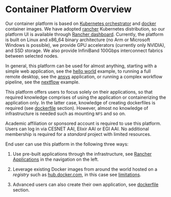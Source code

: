# Container Platform Overview

Our container platform is based on [Kubernetes orchestrator](https://kubernetes.io/) and [docker](https://hub.docker.com/) container images. We have adopted [rancher](https://rancher.com) Kubernetes distribution, so our platform UI is available through [Rancher dashboard](https://rancher.cloud.e-infra.cz). Currently, the platform is built on Linux and x86\_64 binary architecture (no Arm or Microsoft Windows is possible), we provide GPU accelerators (currently only NVIDIA), and SSD storage. We also provide InfiniBand 100Gbps interconnect fabrics between selected nodes.

In general, this platform can be used for almost anything, starting with a simple web application, see the [hello world](../examples/helloworld) example, to running a full remote desktop, see the [ansys](../rancher-applications/ansys) application, or running a complex workflow pipeline, see the [nextflow](../workflows/nextflow) example.

This platform offers users to focus solely on their applications, so that required knowledge comprises of using the application or containerizing the application only. In the latter case, knowledge of creating dockerfiles is required (see [dockerfile](../docker/dockerfile) section). However, almost no knowledge of infrastructure is needed such as mounting `NFS` and so on.

Academic affiliation or sponsored account is required to use this platform. Users can log in via CESNET AAI, Elixir AAI or EGI AAI. No additional membership is required for a *standard* project with limited resources.

End user can use this platform in the following three ways:

1. Use pre-built applications through the infrastructure, see [Rancher Applications](../rancher-applications/overview) in the navigation on the left.

2. Leverage existing Docker images from around the world hosted on a *registry* such as [hub.docker.com](https://hub.docker.com), in this case see [limitations](../docker/limitations).

3. Advanced users can also create their own application, see [dockerfile](../docker/dockerfile) section.
